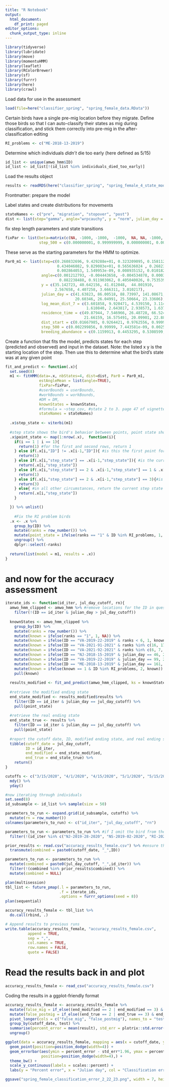 ```yaml
---
title: "R Notebook"
output:
  html_document:
    df_print: paged
editor_options:
  chunk_output_type: inline
---
```

```r
library(tidyverse)
library(lubridate)
library(move)
library(momentuHMM)
library(leaflet)
library(RColorBrewer)
library(sf)
library(furrr)
library(here)
library(crawl)
```

Load data for use in the assessment
```r
load(file=here("classifier_spring", "spring_female_data.RData"))
```

Certain birds have a single pre-mig location before they migrate. Define those birds so that I can auto-classify their states as mig during classification, and stick them correctly into pre-mig in the after-classification editing
```r
RI_problems <- c("ME-2018-13-2019")
```

Determine which individuals *didn't* die too early (here defined as 5/15)
```r
id_list <- unique(amwo_hmm$ID)
id_list <- id_list[!(id_list %in% individuals_died_too_early)]
```

Load the results object
```r
results <- readRDS(here("classifier_spring", "spring_female_4_state_model.rds"))
```

Frontmatter: prepare the model

Label states and create distributions for movements
```r
stateNames <- c("pre", "migration", "stopover", "post")
dist <- list(step="gamma", angle="wrpcauchy", y = "norm", julian_day = "norm", dist_start = "bern", step_500 = "bern", breeding_abundance = "bern", log_mean_dist_7 = "norm", residence_time = "norm") #,  
```

fix step length parameters and state transitions
```r
fixPar <- list(beta=matrix(c(NA, -1000,	-1000,	-1000,	NA,	NA,	-1000,	NA,	-1000,	-1000,	-1000,	-1000), nrow = 1, byrow = TRUE),
               step_500 = c(0.000000001, 0.999999999, 0.000000001, 0.000000001))  
```

These serve as the starting parameters for the HMM to optimize.
```r
Par0_m1 <- list(step=c(0.260832696, 9.429288e+01, 0.323209095, 0.1581120, #mean in km
                       0.434046082, 9.829083e+01, 0.565636024 , 0.2682378, # SD in km
                       0.002864053, 1.549953e-09, 0.008935152, 0.0101826), #zeromass ie how many zeroes expected in the distribution
                angle=c(0.001212793, -0.004443658, -0.004534878, 0.0003999368, #mean
                        0.882238488, 0.911903062, 0.405040026, 0.7535390314),
                y = c(35.142723, 40.642156, 41.012048,  44.801910,
                      2.567658, 4.407258, 3.666311, 3.010217),
                julian_day = c(41.63823, 86.00518, 88.73997, 141.08671, #mean
                               20.60346, 26.04991, 25.50664, 23.33606),#concentration
                log_mean_dist_7 = c(3.601858, 9.920471, 4.539150, 3.114167, #mean
                                    1.610840, 2.643817, 2.938573, 1.637662), #sd
                residence_time = c(49.87944, 7.546966, 26.48728, 66.52459, #mean
                                   21.66159, 16.575491, 20.09901, 22.88829), #sd
                dist_start = c(0.01667985, 0.9264421, 0.9762556, 0.999999), #prob
                step_500 = c(0.002299856, 0.99999, 7.443581e-09, 0.00255622), #prob
                breeding_abundance = c(0.1159913, 0.4453295, 0.5308599, 0.8146863)) #prob
```

Create a function that fits the model, predicts states for each step (predicted and observed) and input in the dataset. Note: the listed x y is the starting location of the step. Then use this to determine what the bird's state was at any given point
```r
fit_and_predict <- function(.x){
  set.seed(8)
  m1 <- fitHMM(data=.x, nbStates=4, dist=dist, Par0 = Par0_m1,
               estAngleMean = list(angle=TRUE),
               fixPar=fixPar,
               #userBounds = userBounds,
               #workBounds = workBounds,
               #DM = DM,
               knownStates = knownStates,
               #formula = ~step_cov, #state 2 to 3. page 47 of vignette shows how to create the beta matrix
               stateNames = stateNames)
  
  .x$step_state <- viterbi(m1)
  
  #step state shows the bird's behavior between points, point state shows the birds behavior at points
  .x$point_state <- map(1:nrow(.x),  function(i){
    if(i == 1 | i == 1){
      return(1) #for the first and second rows, return 1
    } else if(.x[i,"ID"] != .x[i-1,"ID"]){ #is this the first point for this ID? Return the starting state
      return(1)
    } else if(.x[i,"step_state"] == .x[i-1,"step_state"]){ #is the current step state the same as the last step state? Return the current step state
      return(.x[i,"step_state"])
    } else if(.x[i,"step_state"] == 2 & .x[i-1,"step_state"] == 1 & .x[i,"ID"] == .x[i-2,"ID"]){ #is the current step state mig and the previous step pre-mig, and is this not step 1 or 2? Return pre-mig
      return(1)
    } else if(.x[i,"step_state"] == 2 & .x[i-1,"step_state"] == 3){#is the current step state mig and the previous step stopover? Return stopover
      return(3)
    } else{ #in all other circumstances, return the current step state
      return(.x[i,"step_state"])
    }

  }) %>% unlist()
  
    #Fix the RI problem birds
  .x <- .x %>% 
    group_by(ID) %>%
    mutate(ranks = row_number()) %>%
    mutate(point_state = ifelse(ranks == "1" & ID %in% RI_problems, 1, point_state)) %>% 
    ungroup() %>% 
    dplyr::select(-ranks)
  
  return(list(model = m1, results = .x))
}
```


# and now for the accuracy assessment

```r
iterate_ids <- function(id_iter, jul_day_cutoff, rn){
  amwo_hmm_clipped <- amwo_hmm %>% #remove locations for the ID in question after the cutoff date
    filter(!(ID == id_iter & julian_day > jul_day_cutoff))
  
  knownStates <- amwo_hmm_clipped %>%
    group_by(ID) %>%
    mutate(ranks = row_number()) %>%
    mutate(known = ifelse(ranks == "1", 1, NA)) %>%
    mutate(known = ifelse(ID == "VA-2019-22-2019" & ranks < 6, 1, known)) %>% #accidentally slips into 3 too early
    mutate(known = ifelse(ID == "VA-2021-91-2021" & ranks %in% c(16, 17, 18), 2, known)) %>% #crw stops the bird from slipping into mig
    mutate(known = ifelse(ID == "VA-2021-92-2021" & ranks %in% c(6, 7, 8), 2, known)) %>% #crw stops the bird from slipping into mig
    mutate(known = ifelse(ID == "NJ-2018-15-2019" & julian_day == 46, 2, known)) %>% 
    mutate(known = ifelse(ID == "VA-2019-22-2019" & julian_day == 99, 2, known)) %>% 
    mutate(known = ifelse(ID == "ME-2018-13-2019" & julian_day == 161, 2, known)) %>% 
    mutate(known = ifelse(known == 1 & ID %in% RI_problems, 2, known)) %>%
    pull(known)
  
  results_modified <- fit_and_predict(amwo_hmm_clipped, ks = knownStates)
  
  #retrieve the modified ending state
  end_state_modified <- results_modified$results %>% 
    filter(ID == id_iter & julian_day == jul_day_cutoff) %>% 
    pull(point_state)
  
  #retrieve the real ending state
  end_state_true <- results %>% 
    filter(ID == id_iter & julian_day == jul_day_cutoff) %>% 
    pull(point_state)
  
  #report the cutoff date, ID, modified ending state, and real ending state in a tibble, which will be the output of the loop
  tibble(cutoff_date = jul_day_cutoff,
         ID = id_iter,
         end_modified = end_state_modified,
         end_true = end_state_true) %>% 
    return()
}
```


```r
cutoffs <- c("3/15/2020", "4/1/2020", "4/15/2020", "5/1/2020", "5/15/2020", "6/1/2020", "6/15/2020") %>% 
  mdy() %>% 
  yday()

#now iterating through individuals
set.seed(8)
id_subsample <- id_list %>% sample(size = 50)

parameters_to_run <- expand.grid(id_subsample, cutoffs) %>%
  mutate(rn = row_number())
colnames(parameters_to_run) <- c("id_iter", "jul_day_cutoff", "rn")

parameters_to_run <- parameters_to_run %>% #if I omit the bird from the model, omit it from the accuracy evaluation
  filter(!(id_iter %in% c("NJ-2019-28-2020", "NS-2019-02-2020", "RI-2020-42-2021", "RI-2021-47-2022", "RI-2021-52-2022", "NY-2022-40-2022")))

prior_results <- read.csv("accuracy_results_female.csv") %>% #ensure that I'm not duplicating past labor
  transmute(combined = paste0(cutoff_date, "_",ID))

parameters_to_run <- parameters_to_run %>% 
  mutate(combined = paste0(jul_day_cutoff, "_",id_iter)) %>% 
  filter(!(combined %in% prior_results$combined)) %>% 
  mutate(combined = NULL)

plan(multisession)
tbl_list <- future_pmap(.l = parameters_to_run, 
                        .f = iterate_ids, 
                        .options = furrr_options(seed = 8))
plan(sequential)
```


```r
accuracy_results_female <- tbl_list %>% 
  do.call(rbind, .)

# Append results to previous runs
write.table(accuracy_results_female, "accuracy_results_female.csv",
          append = TRUE,
          sep = ",",
          col.names = TRUE,
          row.names = FALSE,
          quote = FALSE)
```

# Read the results back in and plot
```r
accuracy_results_female <- read_csv("accuracy_results_female.csv")
```

Coding the results in a ggplot-friendly format
```r
accuracy_results_female <- accuracy_results_female %>% 
  mutate(false_mig = if_else((end_modified == 2 | end_modified == 3) & end_true == 4, 1, 0)) %>% 
  mutate(false_postmig = if_else((end_true == 2 | end_true == 3) & end_modified == 4, 1, 0)) %>% 
  pivot_longer(cols = c("false_mig", "false_postmig"), names_to = "test", values_to = "result") %>% 
  group_by(cutoff_date, test) %>% 
  summarise(percent_error = mean(result), std_err = plotrix::std.error(result)) %>% 
  ungroup()
```

```r
ggplot(data = accuracy_results_female, mapping = aes(x = cutoff_date, y = percent_error, col = test)) +
  geom_point(position=position_dodge(width=4)) +
  geom_errorbar(aes(ymin = percent_error - std_err*1.96, ymax = percent_error + std_err*1.96), width = 2,
                position=position_dodge(width=4),) +
  theme_bw() +
  scale_y_continuous(labels = scales::percent) +
  labs(y = "Percent error", x = "Julian day", col = "Classification error")

ggsave("spring_female_classification_error_2_22_23.png", width = 7, height = 5)
```

